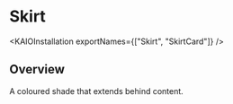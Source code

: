 
<Meta of={SkirtStories} />

# Skirt

<ResourceLinks
  sourceCode="https://github.com/cultureamp/kaizen-design-system/tree/main/packages/components/src/Skirt"
  figma=""
  designGuidelines=""
  className="!kz-mb-8"
/>

<KAIOInstallation exportNames={["Skirt", "SkirtCard"]} />

## Overview

A coloured shade that extends behind content.

<Canvas of={SkirtStories.Playground} />
<Controls of={SkirtStories.Playground} />
